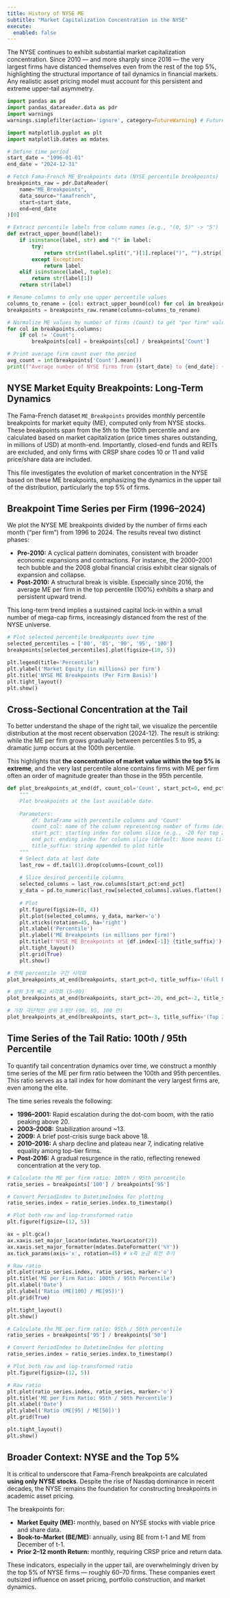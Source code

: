 ```yaml
---
title: History of NYSE ME
subtitle: "Market Capitalization Concentration in the NYSE"
execute:
  enabled: false
---
```


The NYSE continues to exhibit substantial market capitalization concentration. Since 2010 — and more sharply since 2016 — the very largest firms have distanced themselves even from the rest of the top 5%, highlighting the structural importance of tail dynamics in financial markets. Any realistic asset pricing model must account for this persistent and extreme upper-tail asymmetry.

```python

import pandas as pd
import pandas_datareader.data as pdr
import warnings
warnings.simplefilter(action='ignore', category=FutureWarning) # FutureWarning 제거

import matplotlib.pyplot as plt
import matplotlib.dates as mdates

# Define time period
start_date = "1996-01-01"
end_date = "2024-12-31"

# Fetch Fama-French ME_Breakpoints data (NYSE percentile breakpoints)
breakpoints_raw = pdr.DataReader(
    name="ME_Breakpoints",
    data_source="famafrench",
    start=start_date,
    end=end_date
)[0]

# Extract percentile labels from column names (e.g., "(0, 5)" -> "5")
def extract_upper_bound(label):
    if isinstance(label, str) and "(" in label:
        try:
            return str(int(label.split(",")[1].replace(")", "").strip()))
        except Exception:
            return label
    elif isinstance(label, tuple):
        return str(label[1])
    return str(label)

# Rename columns to only use upper percentile values
columns_to_rename = {col: extract_upper_bound(col) for col in breakpoints_raw.columns if col != 'Count'}
breakpoints = breakpoints_raw.rename(columns=columns_to_rename)

# Normalize ME values by number of firms (Count) to get "per firm" values
for col in breakpoints.columns:
    if col != 'Count':
        breakpoints[col] = breakpoints[col] / breakpoints['Count']

# Print average firm count over the period
avg_count = int(breakpoints['Count'].mean())
print(f"Average number of NYSE firms from {start_date} to {end_date}: {avg_count}")
```
## NYSE Market Equity Breakpoints: Long-Term Dynamics

The Fama-French dataset `ME_Breakpoints` provides monthly percentile breakpoints for market equity (ME), computed only from NYSE stocks. These breakpoints span from the 5th to the 100th percentile and are calculated based on market capitalization (price times shares outstanding, in millions of USD) at month-end. Importantly, closed-end funds and REITs are excluded, and only firms with CRSP share codes 10 or 11 and valid price/share data are included.

This file investigates the evolution of market concentration in the NYSE based on these ME breakpoints, emphasizing the dynamics in the upper tail of the distribution, particularly the top 5% of firms.


## Breakpoint Time Series per Firm (1996–2024)

We plot the NYSE ME breakpoints divided by the number of firms each month ("per firm") from 1996 to 2024. The results reveal two distinct phases:

- **Pre-2010:** A cyclical pattern dominates, consistent with broader economic expansions and contractions. For instance, the 2000–2001 tech bubble and the 2008 global financial crisis exhibit clear signals of expansion and collapse.
- **Post-2010:** A structural break is visible. Especially since 2016, the average ME per firm in the top percentile (100%) exhibits a sharp and persistent upward trend.

This long-term trend implies a sustained capital lock-in within a small number of mega-cap firms, increasingly distanced from the rest of the NYSE universe.

```python
# Plot selected percentile breakpoints over time
selected_percentiles = ['80', '85', '90', '95', '100']
breakpoints[selected_percentiles].plot(figsize=(10, 5))

plt.legend(title='Percentile')
plt.ylabel('Market Equity (in millions) per firm')
plt.title('NYSE ME Breakpoints (Per Firm Basis)')
plt.tight_layout()
plt.show()

```


## Cross-Sectional Concentration at the Tail

To better understand the shape of the right tail, we visualize the percentile distribution at the most recent observation (2024-12). The result is striking: while the ME per firm grows gradually between percentiles 5 to 95, a dramatic jump occurs at the 100th percentile.

This highlights that **the concentration of market value within the top 5% is extreme**, and the very last percentile alone contains firms with ME per firm often an order of magnitude greater than those in the 95th percentile.

```python
def plot_breakpoints_at_end(df, count_col='Count', start_pct=0, end_pct=None, title_suffix=''):
    """
    Plot breakpoints at the last available date.
    
    Parameters:
        df: DataFrame with percentile columns and 'Count'
        count_col: name of the column representing number of firms (default: 'Count')
        start_pct: starting index for column slice (e.g., -20 for top 20 percentiles)
        end_pct: ending index for column slice (default: None means till the end)
        title_suffix: string appended to plot title
    """
    # Select data at last date
    last_row = df.tail(1).drop(columns=[count_col])
    
    # Slice desired percentile columns
    selected_columns = last_row.columns[start_pct:end_pct]
    y_data = pd.to_numeric(last_row[selected_columns].values.flatten(), errors='coerce')
    
    # Plot
    plt.figure(figsize=(8, 4))
    plt.plot(selected_columns, y_data, marker='o')
    plt.xticks(rotation=45, ha='right')
    plt.xlabel('Percentile')
    plt.ylabel('ME Breakpoints (in millions per firm)')
    plt.title(f'NYSE ME Breakpoints at {df.index[-1]} {title_suffix}')
    plt.tight_layout()
    plt.grid(True)
    plt.show()

# 전체 percentile 구간 시각화
plot_breakpoints_at_end(breakpoints, start_pct=0, title_suffix='(Full Range)')

# 상위 3개 빼고 시각화 (5~90)
plot_breakpoints_at_end(breakpoints, start_pct=-20, end_pct=-2, title_suffix='(upto Top 20 Percentiles)')

# 가장 극단적인 상위 3개만 (90, 95, 100 만)
plot_breakpoints_at_end(breakpoints, start_pct=-3, title_suffix='(Top 3 Percentiles)')

```

## Time Series of the Tail Ratio: 100th / 95th Percentile

To quantify tail concentration dynamics over time, we construct a monthly time series of the ME per firm ratio between the 100th and 95th percentiles. This ratio serves as a tail index for how dominant the very largest firms are, even among the elite.

The time series reveals the following:

- **1996–2001:** Rapid escalation during the dot-com boom, with the ratio peaking above 20.
- **2003–2008:** Stabilization around ~13.
- **2009:** A brief post-crisis surge back above 18.
- **2010–2016:** A sharp decline and plateau near 7, indicating relative equality among top-tier firms.
- **Post-2016:** A gradual resurgence in the ratio, reflecting renewed concentration at the very top.

```python
# Calculate the ME per firm ratio: 100th / 95th percentile
ratio_series = breakpoints['100'] / breakpoints['95']

# Convert PeriodIndex to DatetimeIndex for plotting
ratio_series.index = ratio_series.index.to_timestamp()

# Plot both raw and log-transformed ratio
plt.figure(figsize=(12, 5))

ax = plt.gca()
ax.xaxis.set_major_locator(mdates.YearLocator(2))
ax.xaxis.set_major_formatter(mdates.DateFormatter('%Y'))
ax.tick_params(axis='x', rotation=45) # x축 눈금 회전 추가

# Raw ratio
plt.plot(ratio_series.index, ratio_series, marker='o')
plt.title('ME per Firm Ratio: 100th / 95th Percentile')
plt.xlabel('Date')
plt.ylabel('Ratio (ME[100] / ME[95])')
plt.grid(True)

plt.tight_layout()
plt.show()
```

```python
# Calculate the ME per firm ratio: 95th / 50th percentile
ratio_series = breakpoints['95'] / breakpoints['50']

# Convert PeriodIndex to DatetimeIndex for plotting
ratio_series.index = ratio_series.index.to_timestamp()

# Plot both raw and log-transformed ratio
plt.figure(figsize=(12, 5))

# Raw ratio
plt.plot(ratio_series.index, ratio_series, marker='o')
plt.title('ME per Firm Ratio: 95th / 50th Percentile')
plt.xlabel('Date')
plt.ylabel('Ratio (ME[95] / ME[50])')
plt.grid(True)

plt.tight_layout()
plt.show()
```

## Broader Context: NYSE and the Top 5%

It is critical to underscore that Fama-French breakpoints are calculated **using only NYSE stocks**. Despite the rise of Nasdaq dominance in recent decades, the NYSE remains the foundation for constructing breakpoints in academic asset pricing.

The breakpoints for:

- **Market Equity (ME):** monthly, based on NYSE stocks with viable price and share data.
- **Book-to-Market (BE/ME):** annually, using BE from t-1 and ME from December of t-1.
- **Prior 2–12 month Return:** monthly, requiring CRSP price and return data.

These indicators, especially in the upper tail, are overwhelmingly driven by the top 5% of NYSE firms — roughly 60–70 firms. These companies exert outsized influence on asset pricing, portfolio construction, and market dynamics.


